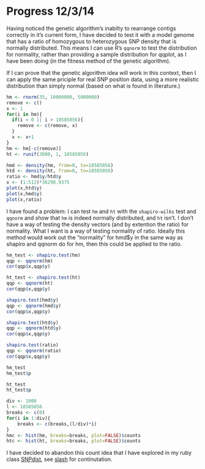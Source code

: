 Progress 12/3/14
========================================================

Having noticed the genetic algorithm's inabilty to rearrange contigs correctly in it's current form, I have decided to test it with a model genome that has a ratio of homozygous to heterozygous SNP density that is normally distributed. This means I can use R's `qqnorm` to test the distribution for normality, rather than providing a sample distribution for qqplot, as I have been doing (in the fitness method of the genetic algorithm).

If I can prove that the genetic algorithm idea will work in this context, then I can apply the same priciple for real SNP position data, using a more realistic distribution than simply normal (based on what is found in literature.)

```r
hm <- rnorm(35, 10000000, 5000000)
remove <- c()
x <- 1
for(i in hm){
  if(i < 0 || i > 18585056){
    remove <- c(remove, x)
  }
  x <- x+1
}
hm <- hm[-c(remove)]
ht <- runif(3000, 1, 18585056)

hmd <- density(hm, from=0, to=18585056)
htd <- density(ht, from=0, to=18585056)
ratio <- hmd$y/htd$y
x <- (1:512)*36298.9375
plot(x,htd$y)
plot(x,hmd$y)
plot(x,ratio)

```

I have found a problem: I can test `hm` and `ht` with the `shapiro-wilks` test and `qqnorm` and show that `hm` is indeed normally distributed, and `ht` isn't. I don't have a way of testing the density vectors (and by extention the ratio) for normality. What I want is a way of testing normality of ratio. Ideally this method would work out the "normality" for hmd$y in the same way as shapiro and qqnorm do for hm, then this could be applied to the ratio.

```r
hm_test <- shapiro.test(hm)
qqp <- qqnorm(hm)
cor(qqp$x,qqp$y)

ht_test <- shapiro.test(ht)
qqp <- qqnorm(ht)
cor(qqp$x,qqp$y)

shapiro.test(hmd$y)
qqp <- qqnorm(hmd$y)
cor(qqp$x,qqp$y)

shapiro.test(htd$y)
qqp <- qqnorm(htd$y)
cor(qqp$x,qqp$y)

shapiro.test(ratio)
qqp <- qqnorm(ratio)
cor(qqp$x,qqp$y)

hm_test
hm_test$p

ht_test
ht_test$p

```

```r
div <- 1000
l <- 18585056
breaks <- c(0)
for(i in 1:div){
	breaks <- c(breaks,(l/div)*i)
}
hmc <- hist(hm, breaks=breaks, plot=FALSE)$counts
htc <- hist(ht, breaks=breaks, plot=FALSE)$counts

```

I have decided to abandon this count idea that I have explored in my ruby class [SNPdist](), see [slash]() for continutation.